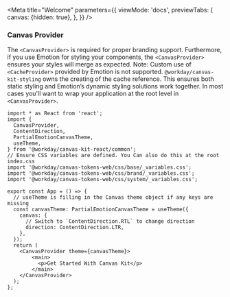 
<Meta
  title="Welcome"
  parameters={{
    viewMode: 'docs',
    previewTabs: {
      canvas: {hidden: true},
    },
  }}
/>

<WelcomePage />

### Canvas Provider

The `<CanvasProvider>` is required for proper branding support. Furthermore, if you use Emotion for
styling your components, the `<CanvasProvider>` ensures your styles will merge as expected. Note:
Custom use of `<CacheProvider>` provided by Emotion is not supported. `@workday/canvas-kit-styling`
owns the creating of the cache reference. This ensures both static styling and Emotion’s dynamic
styling solutions work together. In most cases you'll want to wrap your application at the root
level in `<CanvasProvider>`.

```tsx
import * as React from 'react';
import {
  CanvasProvider,
  ContentDirection,
  PartialEmotionCanvasTheme,
  useTheme,
} from '@workday/canvas-kit-react/common';
// Ensure CSS variables are defined. You Can also do this at the root index.css
import '@workday/canvas-tokens-web/css/base/_variables.css';
import '@workday/canvas-tokens-web/css/brand/_variables.css';
import '@workday/canvas-tokens-web/css/system/_variables.css';

export const App = () => {
  // useTheme is filling in the Canvas theme object if any keys are missing
  const canvasTheme: PartialEmotionCanvasTheme = useTheme({
    canvas: {
      // Switch to `ContentDirection.RTL` to change direction
      direction: ContentDirection.LTR,
    },
  });
  return (
    <CanvasProvider theme={canvasTheme}>
        <main>
          <p>Get Started With Canvas Kit</p>
        </main>
    </CanvasProvider>
  );
};
```
